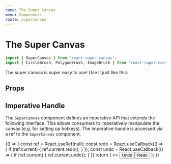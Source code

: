 ```yaml
---
name: The Super Canvas
menu: Components
route: supercanvas
---
```



# The Super Canvas

```js
import { SuperCanvas } from 'react-super-canvas';
import { CircleBrush, PolygonBrush, ImageBrush } from 'react-super-canvas/defaults';
```

The super canvas is super easy to use! Use it just like this:

<Playground>
	<SuperCanvas
		height={600}
		width={600}
		activeBackgroundElement={new GridBackground(20)}
		availableBrushes={[
			new CircleBrush(),
			new PolygonBrush(),
			new ImageBrush('https://knowpathology.com.au/app/uploads/2018/07/Happy-Test-Screen-01-825x510.png'),
		]}
	/>
</Playground>

## Props

<InterfaceDocumentation interfaceMetadata={SuperCanvasProps} />

## Imperative Handle

The `SuperCanvas` component defines an imperative API that extends the following interface. This allows consumers to imperatively manipulate the canvas (e.g. for setting up hotkeys). The imperative handle is accessed via a ref to the `SuperCanvas` component.

<InterfaceDocumentation interfaceMetadata={SuperCanvasImperativeHandle} />

<Playground>
	{() => {
		const ref = React.useRef(null);
		const redo = React.useCallback(() => {
			if (ref.current) {
				ref.current.redo();
			}
		});
		const undo = React.useCallback(() => {
			if (ref.current) {
				ref.current.undo();
			}
		})
		return (
			<>
				<button onClick={undo}>Undo</button><button onClick={redo}>Redo</button>
				<SuperCanvas
					height={600}
					width={600}
					activeBackgroundElement={new GridBackground(20)}
					availableBrushes={[
						new CircleBrush(),
						new PolygonBrush(),
						new ImageBrush('https://knowpathology.com.au/app/uploads/2018/07/Happy-Test-Screen-01-825x510.png'),
					]}
					ref={ref}
				/>
			</>
		);
	}}
</Playground>
